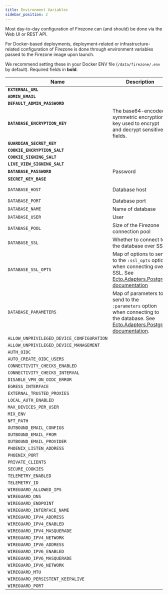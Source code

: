 ```yaml
---
title: Environment Variables
sidebar_position: 2
---
```


Most day-to-day configuration of Firezone can (and should) be done via the
Web UI or REST API.

For Docker-based deployments, deployment-related or infrastructure-related
configuration of Firezone is done through environment variables passed to the
Firezone image upon launch.

We recommend setting these in your Docker ENV file (`/data/firezone/.env` by
default). Required fields in **bold**.

| Name                                      | Description                                                                                                                                                                                                           | Format                | Default                              |
| ---                                       | ---                                                                                                                                                                                                                   | ---                   | ---                                  |
| **`EXTERNAL_URL`**                            |                                                                                                                                                                                                                       |                       |
| **`ADMIN_EMAIL`**                             |                                                                                                                                                                                                                       |                       |
| **`DEFAULT_ADMIN_PASSWORD`**                  |                                                                                                                                                                                                                       |                       |
| **`DATABASE_ENCRYPTION_KEY`**             | The base64-encoded symmetric encryption key used to encrypt and decrypt sensitive fields.                                                                                                                             | base64-encoded String | None -- must be generated on install |
| **`GUARDIAN_SECRET_KEY`**                     |                                                                                                                                                                                                                       |                       |
| **`COOKIE_ENCRYPTION_SALT`**                  |                                                                                                                                                                                                                       |                       |
| **`COOKIE_SIGNING_SALT`**                     |                                                                                                                                                                                                                       |                       |
| **`LIVE_VIEW_SIGNING_SALT`**                  |                                                                                                                                                                                                                       |                       |
| **`DATABASE_PASSWORD`**                       | Password                                                                                                                                                                                                              | String                | `postgres`                           |
| **`SECRET_KEY_BASE`**                         |                                                                                                                                                                                                                       |                       |
| `DATABASE_HOST`                           | Database host                                                                                                                                                                                                         | IP or hostname        | `postgres`                           |
| `DATABASE_PORT`                           | Database port                                                                                                                                                                                                         | Integer               | `5432`                               |
| `DATABASE_NAME`                           | Name of database                                                                                                                                                                                                      | String                | `firezone`                           |
| `DATABASE_USER`                           | User                                                                                                                                                                                                                  | String                | `postgres`                           |
| `DATABASE_POOL`                           | Size of the Firezone connection pool                                                                                                                                                                                  | Integer               | `10`                                 |
| `DATABASE_SSL`                            | Whether to connect to the database over SSL                                                                                                                                                                           | Boolean               | `false`                              |
| `DATABASE_SSL_OPTS`                       | Map of options to send to the `:ssl_opts` option when connecting over SSL. See [Ecto.Adapters.Postgres documentation](https://hexdocs.pm/ecto_sql/Ecto.Adapters.Postgres.html#module-connection-options)              | JSON-encoded String   | `{}`                                 |
| `DATABASE_PARAMETERS`                     | Map of parameters to send to the `:parameters` option when connecting to the database. See [Ecto.Adapters.Postgres documentation](https://hexdocs.pm/ecto_sql/Ecto.Adapters.Postgres.html#module-connection-options). | JSON-encoded String   | `{}`                                 |
| `ALLOW_UNPRIVILEGED_DEVICE_CONFIGURATION` |                                                                                                                                                                                                                       |                       |
| `ALLOW_UNPRIVILEGED_DEVICE_MANAGEMENT`    |                                                                                                                                                                                                                       |                       |
| `AUTH_OIDC`                               |                                                                                                                                                                                                                       |                       |
| `AUTO_CREATE_OIDC_USERS`                  |                                                                                                                                                                                                                       |                       |
| `CONNECTIVITY_CHECKS_ENABLED`             |                                                                                                                                                                                                                       |                       |
| `CONNECTIVITY_CHECKS_INTERVAL`            |                                                                                                                                                                                                                       |                       |
| `DISABLE_VPN_ON_OIDC_ERROR`               |                                                                                                                                                                                                                       |                       |
| `EGRESS_INTERFACE`                        |                                                                                                                                                                                                                       |                       |
| `EXTERNAL_TRUSTED_PROXIES`                |                                                                                                                                                                                                                       |                       |
| `LOCAL_AUTH_ENABLED`                      |                                                                                                                                                                                                                       |                       |
| `MAX_DEVICES_PER_USER`                    |                                                                                                                                                                                                                       |                       |
| `MIX_ENV`                                 |                                                                                                                                                                                                                       |                       |
| `NFT_PATH`                                |                                                                                                                                                                                                                       |                       |
| `OUTBOUND_EMAIL_CONFIGS`                  |                                                                                                                                                                                                                       |                       |
| `OUTBOUND_EMAIL_FROM`                     |                                                                                                                                                                                                                       |                       |
| `OUTBOUND_EMAIL_PROVIDER`                 |                                                                                                                                                                                                                       |                       |
| `PHOENIX_LISTEN_ADDRESS`                  |                                                                                                                                                                                                                       |                       |
| `PHOENIX_PORT`                            |                                                                                                                                                                                                                       |                       |
| `PRIVATE_CLIENTS`                         |                                                                                                                                                                                                                       |                       |
| `SECURE_COOKIES`                          |                                                                                                                                                                                                                       |                       |
| `TELEMETRY_ENABLED`                       |                                                                                                                                                                                                                       |                       |
| `TELEMETRY_ID`                            |                                                                                                                                                                                                                       |                       |
| `WIREGUARD_ALLOWED_IPS`                   |                                                                                                                                                                                                                       |                       |
| `WIREGUARD_DNS`                           |                                                                                                                                                                                                                       |                       |
| `WIREGUARD_ENDPOINT`                      |                                                                                                                                                                                                                       |                       |
| `WIREGUARD_INTERFACE_NAME`                |                                                                                                                                                                                                                       |                       |
| `WIREGUARD_IPV4_ADDRESS`                  |                                                                                                                                                                                                                       |                       |
| `WIREGUARD_IPV4_ENABLED`                  |                                                                                                                                                                                                                       |                       |
| `WIREGUARD_IPV4_MASQUERADE`               |                                                                                                                                                                                                                       |                       |
| `WIREGUARD_IPV4_NETWORK`                  |                                                                                                                                                                                                                       |                       |
| `WIREGUARD_IPV6_ADDRESS`                  |                                                                                                                                                                                                                       |                       |
| `WIREGUARD_IPV6_ENABLED`                  |                                                                                                                                                                                                                       |                       |
| `WIREGUARD_IPV6_MASQUERADE`               |                                                                                                                                                                                                                       |                       |
| `WIREGUARD_IPV6_NETWORK`                  |                                                                                                                                                                                                                       |                       |
| `WIREGUARD_MTU`                           |                                                                                                                                                                                                                       |                       |
| `WIREGUARD_PERSISTENT_KEEPALIVE`          |                                                                                                                                                                                                                       |                       |
| `WIREGUARD_PORT`                          |                                                                                                                                                                                                                       |                       |
